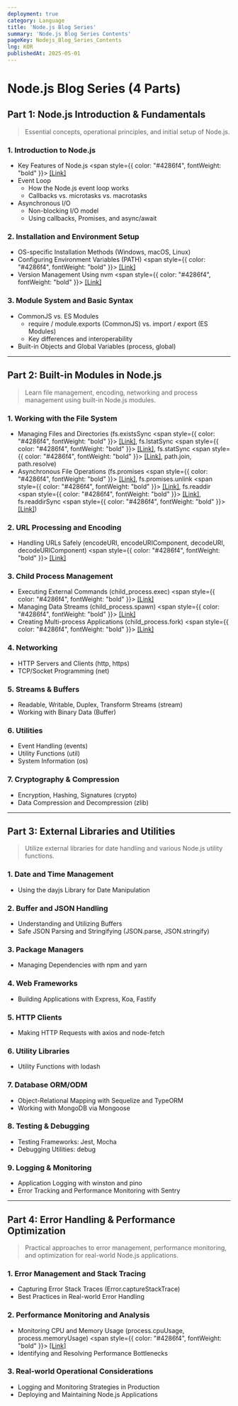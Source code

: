 ```yaml
---
deployment: true  
category: Language  
title: 'Node.js Blog Series'  
summary: 'Node.js Blog Series Contents'  
pageKey: Nodejs_Blog_Series_Contents  
lng: KOR  
publishedAt: 2025-05-01  
---
```


# **Node.js Blog Series (4 Parts)**

## **Part 1: Node.js Introduction & Fundamentals**

> Essential concepts, operational principles, and initial setup of Node.js.

### 1. **Introduction to Node.js**
- Key Features of Node.js <span style={{ color: "#4286f4", fontWeight: "bold" }}> [[Link]](/language/ko/nodejs/introduction)</span>
- Event Loop  
  - How the Node.js event loop works  
  - Callbacks vs. microtasks vs. macrotasks  
- Asynchronous I/O  
  - Non-blocking I/O model  
  - Using callbacks, Promises, and async/await  

### 2. **Installation and Environment Setup**

- OS-specific Installation Methods (Windows, macOS, Linux)
- Configuring Environment Variables (PATH) <span style={{ color: "#4286f4", fontWeight: "bold" }}> [[Link]](/language/ko/nodejs/introduction-install_env_path)</span>
- Version Management Using nvm <span style={{ color: "#4286f4", fontWeight: "bold" }}> [[Link]](/language/ko/nodejs/introduction-nvm)</span>

### 3. **Module System and Basic Syntax**

- CommonJS vs. ES Modules  
  - <codeline>require</codeline> / <codeline>module.exports</codeline> (CommonJS) vs. <codeline>import</codeline> / <codeline>export</codeline> (ES Modules)  
  - Key differences and interoperability  
- Built-in Objects and Global Variables (<codeline>process</codeline>, <codeline>global</codeline>)

---

## **Part 2: Built-in Modules in Node.js**

> Learn file management, encoding, networking and process management using built-in Node.js modules.

### 1. **Working with the File System**
- Managing Files and Directories (<codeline>fs.existsSync <span style={{ color: "#4286f4", fontWeight: "bold" }}> [[Link]](/language/ko/nodejs/lib-fs-existsSync)</span></codeline>, <codeline>fs.lstatSync <span style={{ color: "#4286f4", fontWeight: "bold" }}> [[Link]](/language/ko/nodejs/lib-fs-lstatSync)</span></codeline>, <codeline>fs.statSync  <span style={{ color: "#4286f4", fontWeight: "bold" }}> [[Link]](/language/ko/nodejs/lib-fs-statSync)</span></codeline>, <codeline>path.join</codeline>, <codeline>path.resolve</codeline>)
- Asynchronous File Operations (<codeline>fs.promises <span style={{ color: "#4286f4", fontWeight: "bold" }}> [[Link]](/language/ko/nodejs/lib-fs-promises)</span></codeline>, <codeline>fs.promises.unlink <span style={{ color: "#4286f4", fontWeight: "bold" }}> [[Link]](/language/ko/nodejs/lib-fs-promises-unlink)</span></codeline>, <codeline>fs.readdir <span style={{ color: "#4286f4", fontWeight: "bold" }}> [[Link]](/language/ko/nodejs/lib-fs-readdir)</span></codeline>, <codeline>fs.readdirSync <span style={{ color: "#4286f4", fontWeight: "bold" }}> [[Link]](/language/ko/nodejs/lib-fs-readdirSync)</span></codeline>)

### 2. **URL Processing and Encoding**
- Handling URLs Safely (<codeline>encodeURI</codeline>, <codeline>encodeURIComponent</codeline>, <codeline>decodeURI</codeline>, <codeline>decodeURIComponent</codeline>) <span style={{ color: "#4286f4", fontWeight: "bold" }}> [[Link]](/language/ko/nodejs/encoder-decoder)</span>

### 3. **Child Process Management**
- Executing External Commands (<codeline>child_process.exec</codeline>) <span style={{ color: "#4286f4", fontWeight: "bold" }}> [[Link]](/language/ko/nodejs/utils-child_process-exec)</span>
- Managing Data Streams (<codeline>child_process.spawn</codeline>) <span style={{ color: "#4286f4", fontWeight: "bold" }}> [[Link]](/language/ko/nodejs/utils-child_process-spawn)</span>
- Creating Multi-process Applications (<codeline>child_process.fork</codeline>) <span style={{ color: "#4286f4", fontWeight: "bold" }}> [[Link]](/language/ko/nodejs/utils-child_process-fork)</span>

### 4. **Networking**
- HTTP Servers and Clients (<codeline>http</codeline>, <codeline>https</codeline>)  
- TCP/Socket Programming (<codeline>net</codeline>)

### 5. **Streams & Buffers**
- Readable, Writable, Duplex, Transform Streams (<codeline>stream</codeline>)  
- Working with Binary Data (<codeline>Buffer</codeline>)

### 6. **Utilities**
- Event Handling (<codeline>events</codeline>)  
- Utility Functions (<codeline>util</codeline>)  
- System Information (<codeline>os</codeline>)

### 7. **Cryptography & Compression**
- Encryption, Hashing, Signatures (<codeline>crypto</codeline>)  
- Data Compression and Decompression (<codeline>zlib</codeline>)

---

## **Part 3: External Libraries and Utilities**

> Utilize external libraries for date handling and various Node.js utility functions.

### 1. **Date and Time Management**
- Using the <codeline>dayjs</codeline> Library for Date Manipulation

### 2. **Buffer and JSON Handling**
- Understanding and Utilizing Buffers
- Safe JSON Parsing and Stringifying (<codeline>JSON.parse</codeline>, <codeline>JSON.stringify</codeline>)

### 3. **Package Managers**
- Managing Dependencies with <codeline>npm</codeline> and <codeline>yarn</codeline>

### 4. **Web Frameworks**
- Building Applications with <codeline>Express</codeline>, <codeline>Koa</codeline>, <codeline>Fastify</codeline>

### 5. **HTTP Clients**
- Making HTTP Requests with <codeline>axios</codeline> and <codeline>node-fetch</codeline>

### 6. **Utility Libraries**
- Utility Functions with <codeline>lodash</codeline>

### 7. **Database ORM/ODM**
- Object-Relational Mapping with <codeline>Sequelize</codeline> and <codeline>TypeORM</codeline>  
- Working with MongoDB via <codeline>Mongoose</codeline>

### 8. **Testing & Debugging**
- Testing Frameworks: <codeline>Jest</codeline>, <codeline>Mocha</codeline>  
- Debugging Utilities: <codeline>debug</codeline>

### 9. **Logging & Monitoring**
- Application Logging with <codeline>winston</codeline> and <codeline>pino</codeline>  
- Error Tracking and Performance Monitoring with <codeline>Sentry</codeline>

---

## **Part 4: Error Handling & Performance Optimization**

> Practical approaches to error management, performance monitoring, and optimization for real-world Node.js applications.

### 1. **Error Management and Stack Tracing**
- Capturing Error Stack Traces (<codeline>Error.captureStackTrace</codeline>)
- Best Practices in Real-world Error Handling

### 2. **Performance Monitoring and Analysis**
- Monitoring CPU and Memory Usage (<codeline>process.cpuUsage</codeline>, <codeline>process.memoryUsage</codeline>) <span style={{ color: "#4286f4", fontWeight: "bold" }}> [[Link]](/language/ko/nodejs/beginner-nodejs-cpu-memory-monitoring)</span>
- Identifying and Resolving Performance Bottlenecks

### 3. **Real-world Operational Considerations**
- Logging and Monitoring Strategies in Production
- Deploying and Maintaining Node.js Applications

